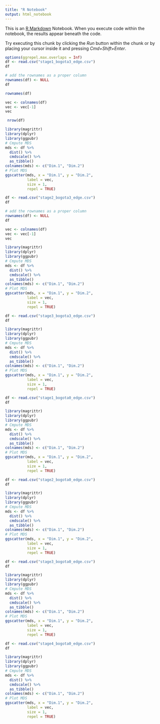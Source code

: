 ```yaml
---
title: "R Notebook"
output: html_notebook
---
```


This is an [R Markdown](http://rmarkdown.rstudio.com) Notebook. When you execute code within the notebook, the results appear beneath the code. 

Try executing this chunk by clicking the *Run* button within the chunk or by placing your cursor inside it and pressing *Cmd+Shift+Enter*. 

```r
options(ggrepel.max.overlaps = Inf)
df <- read.csv("stage1_bogota3_edge.csv")
df
```

```r
# add the rownames as a proper column
rownames(df) <- NULL
df
```

```r
rownames(df)
```


```r
vec <- colnames(df)
vec <- vec[-1]
vec
```

```r
 nrow(df)
```


```r
library(magrittr)
library(dplyr)
library(ggpubr)
# Cmpute MDS
mds <- df %>%
  dist() %>%          
  cmdscale() %>%
  as_tibble()
colnames(mds) <- c("Dim.1", "Dim.2")
# Plot MDS
ggscatter(mds, x = "Dim.1", y = "Dim.2", 
          label = vec,
          size = 1,
          repel = TRUE)

```
```r
df <- read.csv("stage2_bogota3_edge.csv")
df
```

```r
# add the rownames as a proper column
rownames(df) <- NULL
df
```

```r
vec <- colnames(df)
vec <- vec[-1]
vec
```

```r
library(magrittr)
library(dplyr)
library(ggpubr)
# Cmpute MDS
mds <- df %>%
  dist() %>%          
  cmdscale() %>%
  as_tibble()
colnames(mds) <- c("Dim.1", "Dim.2")
# Plot MDS
ggscatter(mds, x = "Dim.1", y = "Dim.2", 
          label = vec,
          size = 1,
          repel = TRUE)
```

```r
df <- read.csv("stage3_bogota3_edge.csv")
df
```



```r
library(magrittr)
library(dplyr)
library(ggpubr)
# Cmpute MDS
mds <- df %>%
  dist() %>%          
  cmdscale() %>%
  as_tibble()
colnames(mds) <- c("Dim.1", "Dim.2")
# Plot MDS
ggscatter(mds, x = "Dim.1", y = "Dim.2", 
          label = vec,
          size = 1,
          repel = TRUE)

```

```r
df <- read.csv("stage1_bogota0_edge.csv")
df
```

```r
library(magrittr)
library(dplyr)
library(ggpubr)
# Cmpute MDS
mds <- df %>%
  dist() %>%          
  cmdscale() %>%
  as_tibble()
colnames(mds) <- c("Dim.1", "Dim.2")
# Plot MDS
ggscatter(mds, x = "Dim.1", y = "Dim.2", 
          label = vec,
          size = 1,
          repel = TRUE)

```
```r
df <- read.csv("stage2_bogota0_edge.csv")
df
```

```r
library(magrittr)
library(dplyr)
library(ggpubr)
# Cmpute MDS
mds <- df %>%
  dist() %>%          
  cmdscale() %>%
  as_tibble()
colnames(mds) <- c("Dim.1", "Dim.2")
# Plot MDS
ggscatter(mds, x = "Dim.1", y = "Dim.2", 
          label = vec,
          size = 1,
          repel = TRUE)
```
```r
df <- read.csv("stage3_bogota0_edge.csv")
df
```

```r
library(magrittr)
library(dplyr)
library(ggpubr)
# Cmpute MDS
mds <- df %>%
  dist() %>%          
  cmdscale() %>%
  as_tibble()
colnames(mds) <- c("Dim.1", "Dim.2")
# Plot MDS
ggscatter(mds, x = "Dim.1", y = "Dim.2", 
          label = vec,
          size = 1,
          repel = TRUE)
```

```r
df <- read.csv("stage4_bogota0_edge.csv")
df
```

```r
library(magrittr)
library(dplyr)
library(ggpubr)
# Cmpute MDS
mds <- df %>%
  dist() %>%          
  cmdscale() %>%
  as_tibble()
colnames(mds) <- c("Dim.1", "Dim.2")
# Plot MDS
ggscatter(mds, x = "Dim.1", y = "Dim.2", 
          label = vec,
          size = 1,
          repel = TRUE) 
```

